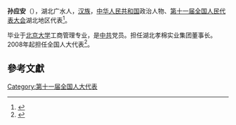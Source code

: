 '''孙应安'''（{{bd|1963年||}}），湖北广水人，[[汉族|汉族]]，[[中华人民共和国|中华人民共和国]]政治人物、[[第十一届全国人民代表大会|第十一届全国人民代表大会]]湖北地区代表<ref>{{cite web|author=新华网|title=第十一届全国人大代表|url=http://news.xinhuanet.com/ziliao/2008-03/03/content_7708230.htm?node=36628|publisher=新华网|accessdate=2014-01-07|archive-date=2014-01-10|archive-url=https://web.archive.org/web/20140110211415/http://news.xinhuanet.com/ziliao/2008-03/03/content_7708230.htm?node=36628|dead-url=no}}</ref>。

毕业于[[北京大学|北京大学]]工商管理专业，是[[中共|中共]]党员。担任湖北孝棉实业集团董事长。2008年起担任全国人大代表<ref>{{cite news|title=全国人大代表信息-孙应安|url=http://210.82.31.1:8084/delegate/viewDelegate.action?dbid=111583|accessdate=2013-04-05|newspaper=全国人大网|archive-url=https://web.archive.org/web/20140505055349/http://www.npc.gov.cn/delegate/viewDelegate.action?dbid=111583|archive-date=2014-05-05|dead-url=yes}}</ref>。

==參考文獻==
{{reflist}}
[[Category:第十一届全国人大代表|Category:第十一届全国人大代表]]